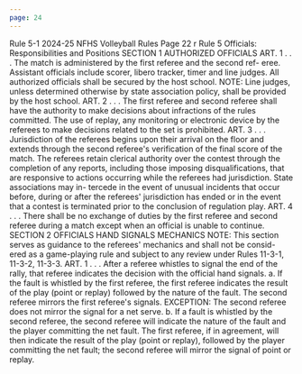 ```yaml
---
page: 24
---
```


Rule 5-1 2024-25 NFHS Volleyball Rules Page 22 r Rule 5 Officials: Responsibilities and Positions SECTION 1 AUTHORIZED OFFICIALS ART. 1 . . . The match is administered by the first referee and the second ref- eree. Assistant officials include scorer, libero tracker, timer and line judges. All authorized officials shall be secured by the host school. NOTE: Line judges, unless determined otherwise by state association policy, shall be provided by the host school. ART. 2 . . . The first referee and second referee shall have the authority to make decisions about infractions of the rules committed. The use of replay, any monitoring or electronic device by the referees to make decisions related to the set is prohibited. ART. 3 . . . Jurisdiction of the referees begins upon their arrival on the floor and extends through the second referee's verification of the final score of the match. The referees retain clerical authority over the contest through the completion of any reports, including those imposing disqualifications, that are responsive to actions occurring while the referees had jurisdiction. State associations may in- tercede in the event of unusual incidents that occur before, during or after the referees' jurisdiction has ended or in the event that a contest is terminated prior to the conclusion of regulation play. ART. 4 . . . There shall be no exchange of duties by the first referee and second referee during a match except when an official is unable to continue. SECTION 2 OFFICIALS HAND SIGNALS MECHANICS NOTE: This section serves as guidance to the referees' mechanics and shall not be consid- ered as a game-playing rule and subject to any review under Rules 11-3-1, 11-3-2, 11-3-3. ART. 1 . . . After a referee whistles to signal the end of the rally, that referee indicates the decision with the official hand signals. a. If the fault is whistled by the first referee, the first referee indicates the result of the play (point or replay) followed by the nature of the fault. The second referee mirrors the first referee's signals. EXCEPTION: The second referee does not mirror the signal for a net serve. b. If a fault is whistled by the second referee, the second referee will indicate the nature of the fault and the player committing the net fault. The first referee, if in agreement, will then indicate the result of the play (point or replay), followed by the player committing the net fault; the second referee will mirror the signal of point or replay.